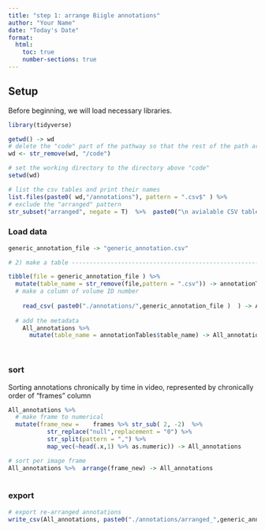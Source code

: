 ```yaml
---
title: "step 1: arrange Biigle annotations"
author: "Your Name"
date: "Today's Date"
format:
  html:
    toc: true
    number-sections: true
---
```


## Setup

Before beginning, we will load necessary libraries.

```r

library(tidyverse)

getwd() -> wd
# delete the "code" part of the pathway so that the rest of the path are not relative to the code directory
wd <- str_remove(wd, "/code") 

# set the working directory to the directory above "code"
setwd(wd)

# list the csv tables and print their names
list.files(paste0( wd,"/annotations"), pattern = ".csv$" ) %>% 
# exclude the "arranged" pattern 
str_subset("arranged", negate = T)  %>%  paste0("\n avialable CSV tables: \n",.) %>% cat

```

### Load data

```r

generic_annotation_file -> "generic_annotation.csv"

# 2) make a table -------------------------------------------------------------------------------

tibble(file = generic_annotation_file ) %>%
  mutate(table_name = str_remove(file,pattern = ".csv")) -> annotationTables
  # make a column of volume ID number
    
    read_csv( paste0("./annotations/",generic_annotation_file )  ) -> All_annotations
  
  # add the metadata 
    All_annotations %>% 
      mutate(table_name = annotationTables$table_name) -> All_annotations

 


```

### sort 

Sorting annotations chronically by time in video, represented by chronically order of "frames" column

```r


All_annotations %>%
  # make frame to numerical
  mutate(frame_new =    frames %>% str_sub( 2, -2)  %>% 
           str_replace("null",replacement = "0") %>% 
           str_split(pattern = ",") %>%
           map_vec(~head(.x,1) %>% as.numeric)) -> All_annotations

# sort per image frame 
All_annotations %>%  arrange(frame_new) -> All_annotations
 

```

### export

```r

# export re-arranged annotations 
write_csv(All_annotations, paste0("./annotations/arranged_",generic_annotation_file )  )



```

